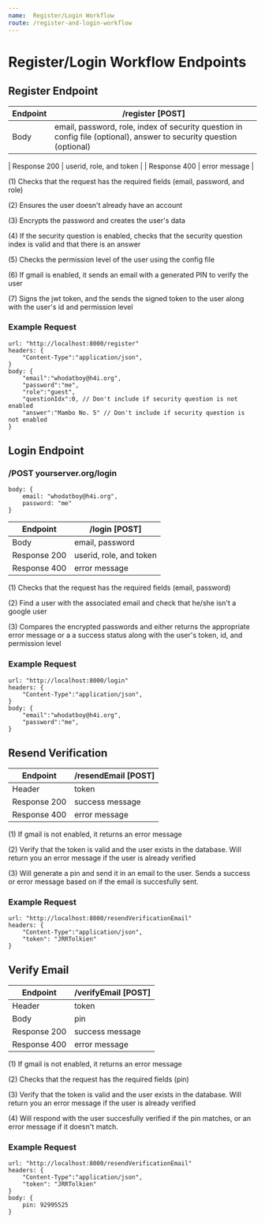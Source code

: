 ```yaml
---
name:  Register/Login Workflow 
route: /register-and-login-workflow
---
```


# Register/Login Workflow Endpoints

## Register Endpoint

| Endpoint | /register [POST] |
| ------ | ----------- |
| Body   | email, password, role,  index of security question in config file (optional), answer to security question (optional)  |

| Response 200 | userid, role, and token |
| Response 400 | error message |

(1) Checks that the request has the required fields (email, password, and role) 

(2) Ensures the user doesn't already have an account 

(3) Encrypts the password and creates the user's data

(4) If the security question is enabled, checks that the security question index is valid and that there is an answer

(5) Checks the permission level of the user using the config file

(6) If gmail is enabled, it sends an email with a generated PIN to verify the user

(7) Signs the jwt token, and the sends the signed token to the user along with the user's id and permission level


### Example Request 

    url: "http://localhost:8000/register"
    headers: {
        "Content-Type":"application/json",
    }
    body: {
        "email":"whodatboy@h4i.org",
        "password":"me",
        "role":"guest",
        "questionIdx":0, // Don't include if security question is not enabled
        "answer":"Mambo No. 5" // Don't include if security question is not enabled
    }






## Login Endpoint

### /POST yourserver.org/login

    body: {
        email: "whodatboy@h4i.org",
        password: "me"
    }

| Endpoint | /login [POST] |
| ------ | ----------- |
| Body   | email, password |
| Response 200 | userid, role, and token |
| Response 400 | error message |

(1) Checks that the request has the required fields (email, password) 

(2) Find a user with the associated email and check that he/she isn't a google user

(3) Compares the encrypted passwords and either returns the appropriate error message or a a success status along with the user's token, id, and permission level
 

### Example Request 


    url: "http://localhost:8000/login"
    headers: {
        "Content-Type":"application/json",
    }
    body: {
        "email":"whodatboy@h4i.org",
        "password":"me",
    }



## Resend Verification


| Endpoint | /resendEmail [POST] |
| ------ | ----------- |
| Header   | token |
| Response 200 | success message |
| Response 400 | error message |

(1) If gmail is not enabled, it returns an error message

(2) Verify that the token is valid and the user exists in the database. Will return you an error message if the user is already verified 

(3) Will generate a pin and send it in an email to the user. Sends a success or error message based on if the email is succesfully sent. 

### Example Request 

    url: "http://localhost:8000/resendVerificationEmail"
    headers: {
        "Content-Type":"application/json",
        "token": "JRRTolkien"
    }


## Verify Email 

| Endpoint | /verifyEmail [POST] |
| ------ | ----------- |
| Header   | token |
| Body   | pin |
| Response 200 | success message |
| Response 400 | error message |

(1) If gmail is not enabled, it returns an error message

(2) Checks that the request has the required fields (pin) 

(3) Verify that the token is valid and the user exists in the database. Will return you an error message if the user is already verified 

(4) Will respond with the user succesfully verified if the pin matches, or an error message if it doesn't match. 

### Example Request 
    
    url: "http://localhost:8000/resendVerificationEmail"
    headers: {
        "Content-Type":"application/json",
        "token": "JRRTolkien"
    }
    body: {
        pin: 92995525
    }